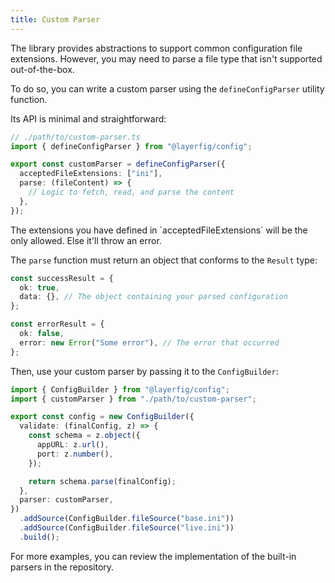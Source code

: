 ```yaml
---
title: Custom Parser
---
```



The library provides abstractions to support common configuration file extensions. However, you may need to parse a file type that isn't supported out-of-the-box.

To do so, you can write a custom parser using the `defineConfigParser` utility function.

Its API is minimal and straightforward:

```ts
// ./path/to/custom-parser.ts
import { defineConfigParser } from "@layerfig/config";

export const customParser = defineConfigParser({
  acceptedFileExtensions: ["ini"],
  parse: (fileContent) => {
    // Logic to fetch, read, and parse the content
  },
});
```

<Aside>
  The extensions you have defined in `acceptedFileExtensions` will be the only
  allowed. Else it'll throw an error.
</Aside>

The `parse` function must return an object that conforms to the `Result` type:

```ts
const successResult = {
  ok: true,
  data: {}, // The object containing your parsed configuration
};

const errorResult = {
  ok: false,
  error: new Error("Some error"), // The error that occurred
};
```

Then, use your custom parser by passing it to the `ConfigBuilder`:

```ts {2,13}
import { ConfigBuilder } from "@layerfig/config";
import { customParser } from "./path/to/custom-parser";

export const config = new ConfigBuilder({
  validate: (finalConfig, z) => {
    const schema = z.object({
      appURL: z.url(),
      port: z.number(),
    });

    return schema.parse(finalConfig);
  },
  parser: customParser,
})
  .addSource(ConfigBuilder.fileSource("base.ini"))
  .addSource(ConfigBuilder.fileSource("live.ini"))
  .build();
```

<Aside type="tip">
  For more examples, you can review the implementation of the built-in parsers
  in the repository.
</Aside>
